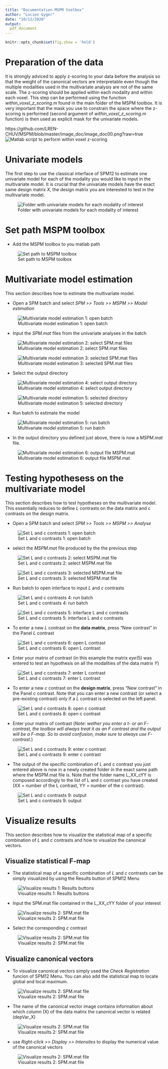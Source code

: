 ```yaml
---
title: "Documentation MSPM toolbox"
author: "Lucien Gyger"
date: "10/12/2020"
output: 
  pdf_document
---
```


```r
knitr::opts_chunk$set(fig.show = 'hold')
```


# Preparation of the data

It is strongly adviced to apply z-scoring to your data before the analysis so that the weight of the canonical vectors are interpretable even though the multiple modalities used in the multivariate analysis are not of the same scale. The z-scoring should be applied within each modality and within each voxel. This step can be performed using the function _within_voxel_z_scoring.m_ found in the main folder of the MSPM toolbox. It is very important that the mask you use to constrain the space where the z-scoring is performed (second argument of *within_voxel_z_scoring.m* function) is then used as explicit mask for the univariate models.
<p>
  https://github.com/LREN-CHUV/MSPM/blob/master/image_doc/image_doc00.png?raw=true
![Matlab script to perform within voxel z-scoring]("C:/lren/mspm/MSPM/image_doc/image_doc00.png")
</p>

\newpage

# Univariate models

The first step to use the classical interface of SPM12 to estimate one univariate model for each of the modality you would like to input in the multivariate model. It is crucial that the univariate models have the exact same design matrix $X$, the design matrix you are interested to test in the multivariate model.

<p>
![Folder with univariate models for each modality of interest]("C:/lren/mspm/MSPM/image_doc/image_doc01.png")
</p>

\newpage

# Set path MSPM toolbox
- Add the MSPM toolbox to you matlab path

<p>
![Set path to MSPM toolbox]("C:/lren/mspm/MSPM/image_doc/image_doc02.png")
</p>

\newpage

# Multivariate model estimation

This section describes how to estimate the multivariate model.


- Open a SPM batch and select _SPM >> Tools >> MSPM >> Model estimation_

<p>
![Multivariate model estimation 1: open batch]("C:/lren/mspm/MSPM/image_doc/image_doc03.png")
</p>

\newpage


- Input the _SPM.mat_ files from the univariate analyses in the batch

<p>
![Multivariate model estimation 2: select SPM.mat files]("C:/lren/mspm/MSPM/image_doc/image_doc04.png")
</p>

<p>
![Multivariate model estimation 3: selected SPM.mat files]("C:/lren/mspm/MSPM/image_doc/image_doc05.png")
</p>

\newpage

- Select the output directory

<p>
![Multivariate model estimation 4: select output directory]("C:/lren/mspm/MSPM/image_doc/image_doc06.png")
</p>

<p>
![Multivariate model estimation 5: selected directory]("C:/lren/mspm/MSPM/image_doc/image_doc07.png")
</p>

\newpage


- Run batch to estimate the model

<p>
![Multivariate model estimation 5: run batch]("C:/lren/mspm/MSPM/image_doc/image_doc08.png")
</p>

\newpage


- In the output directory you defined just above, there is now a _MSPM.mat_ file.

<p>
![Multivariate model estimation 6: output file MSPM.mat]("C:/lren/mspm/MSPM/image_doc/image_doc09.png")
</p>

\newpage

# Testing hypothesess on the multivariate model

This section describes how to test hypotheses on the multivariate model. This essentially reduces to define $L$ contrasts on the data matrix and $c$ contrasts on the design  matrix.

- Open a SPM batch and select _SPM >> Tools >> MSPM >> Analyse_

<p>
![Set L and c contrasts 1: open batch]("C:/lren/mspm/MSPM/image_doc/image_doc10.png")
</p>

\newpage

- select the _MSPM.mat_ file produced by the the previous step

<p>
![Set L and c contrasts 2: select MSPM.mat file]("C:/lren/mspm/MSPM/image_doc/image_doc11.png")
</p>

<p>
![Set L and c contrasts 3: selected MSPM.mat file]("C:/lren/mspm/MSPM/image_doc/image_doc12.png")
</p>

\newpage

- Run batch to open interface to input $L$ and $c$ contrasts

<p>
![Set L and c contrasts 4: run batch]("C:/lren/mspm/MSPM/image_doc/image_doc13.png")
</p>

<p>
![Set L and c contrasts 5: interface L and c contrasts]("C:/lren/mspm/MSPM/image_doc/image_doc14.png")
</p>

\newpage

- To enter a new $L$ contrast on the **data matrix**, press "New contrast" in the Panel $L$ contrast

<p>
![Set L and c contrasts 6: open L contrast]("C:/lren/mspm/MSPM/image_doc/image_doc14_2.png")
</p>

\newpage

- Enter your matrix of contrast (in this example the matrix $eye(5)$ was entered to test an hypothesis on all the modalities of the data matrix $Y$)

<p>
![Set L and c contrasts 7: enter L contrast]("C:/lren/mspm/MSPM/image_doc/image_doc15.png")
</p>

\newpage

- To enter a new $c$ contrast on the **design matrix**, press "New contrast" in the Panel $c$ contrast. Note that you can enter a new contrast (or select a pre-existing contrast) only if a $L$ contrast is selected on the left panel.

<p>
![Set L and c contrasts 8: open c contrast]("C:/lren/mspm/MSPM/image_doc/image_doc16_0.png")
</p>

\newpage

- Enter your matrix of contrast (_Note: wether you enter a $t$- or an $F$- contrast, the toolbox will always treat it as an $F$ contrast and the output will be a $F$-map. So to avoid confusion, make sure to always use $F$-contrast._)

<p>
![Set L and c contrasts 9: enter c contrast]("C:/lren/mspm/MSPM/image_doc/image_doc16.png")
</p>

\newpage

- The output of the specific combination of L and c contrast you just entered above is now in a newly created folder in the exact same path where the MSPM.mat file is. Note that the folder name L_XX_cYY is composed accordingly to the list of L and c contrast you have created (XX = number of the L contrast, YY = number of the c contrast).

<p>
![Set L and c contrasts 9: output]("C:/lren/mspm/MSPM/image_doc/image_doc17.png")
</p>

\newpage

# Visualize results

This section describes how to visualize the statistical map of a specific combination of $L$ and $c$ contrasts and how to visualize the canonical vectors.

## Visualize statistical F-map

- The statistical map of a specific combination of $L$ and $c$ contrasts can be simply visualized by using the Results button of SPM12 Menu

<p>
![Visualize results 1: Results buttons]("C:/lren/mspm/MSPM/image_doc/image_doc18.png")
</p>

\newpage

- Input the SPM.mat file contained in the L_XX_cYY folder of your interest

<p>
![Visualize results 2: SPM.mat file]("C:/lren/mspm/MSPM/image_doc/image_doc19.png")
</p>

\newpage

- Select the corresponding $c$ contrast 

<p>
![Visualize results 2: SPM.mat file]("C:/lren/mspm/MSPM/image_doc/image_doc20.png")
</p>

\newpage

## Visualize canonical vectors

- To visualize canonical vectors simply used the _Check Registration_ funcion of SPM12 Menu. You can also add the statistical map to locate global and local maximum.

<p>
![Visualize results 2: SPM.mat file]("C:/lren/mspm/MSPM/image_doc/image_doc22.png")
</p>

\newpage

- The name of the canonical vector image contains information about which column (X) of the data matrix the canonical vector is related (depVar_X)

<p>
![Visualize results 2: SPM.mat file]("C:/lren/mspm/MSPM/image_doc/image_doc23.png")
</p>

\newpage

- use _Right-click >> Display >> Intensites_ to display the numerical value of the canonical vectors

<p>
![Visualize results 2: SPM.mat file]("C:/lren/mspm/MSPM/image_doc/image_doc24.png")
</p>

